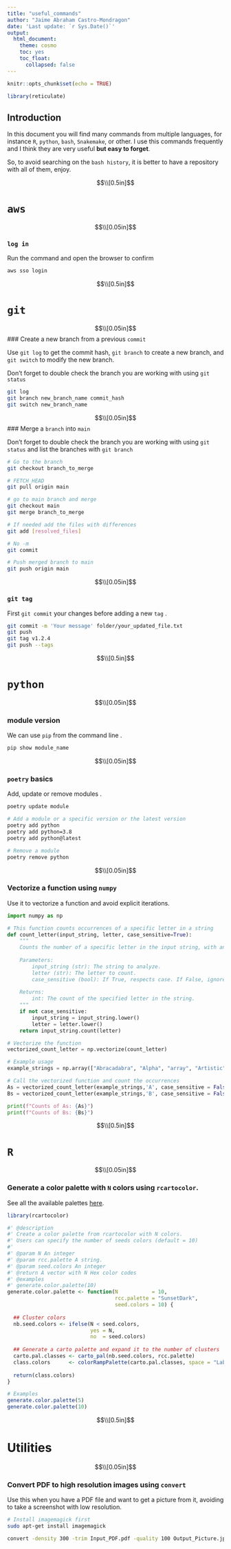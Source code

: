 ```yaml
---
title: "useful_commands"
author: "Jaime Abraham Castro-Mondragon"
date: 'Last update: `r Sys.Date()`'
output: 
  html_document:
    theme: cosmo
    toc: yes
    toc_float:
      collapsed: false
---
```


```r
knitr::opts_chunk$set(echo = TRUE)

library(reticulate)
```

## Introduction

In this document you will find many commands from multiple languages, for instance `R`, `python`, `bash`, `Snakemake`, or other. I use this commands frequently and I think they are very useful **but easy to forget**.

So, to avoid searching on the `bash history`, it is better to have a repository with all of them, enjoy.


$$\\[0.5in]$$


# `aws`

$$\\[0.05in]$$

### `log in`

Run the command and open the browser to confirm

```bash
aws sso login
```


$$\\[0.5in]$$


# `git`

$$\\[0.05in]$$
### Create a new branch from a previous `commit`

Use `git log` to get the commit hash, `git branch` to create a new branch, and `git switch` to modify the new branch.

Don't forget to double check the branch you are working with using `git status` 

```bash
git log
git branch new_branch_name commit_hash
git switch new_branch_name
```

$$\\[0.05in]$$
### Merge a `branch` into `main`

Don't forget to double check the branch you are working with using `git status`  and list the branches with `git branch`

```bash

# Go to the branch
git checkout branch_to_merge

# FETCH_HEAD
git pull origin main

# go to main branch and merge
git checkout main
git merge branch_to_merge

# If needed add the files with differences
git add [resolved_files]

# No -m 
git commit

# Push merged branch to main
git push origin main
```


$$\\[0.05in]$$

### `git tag`

First `git commit` your changes before adding a new `tag` .

```bash
git commit -m 'Your message' folder/your_updated_file.txt
git push
git tag v1.2.4
git push --tags
```


$$\\[0.5in]$$


# `python`

$$\\[0.05in]$$

### module version

We can use `pip` from the command line .

```bash
pip show module_name
```


$$\\[0.05in]$$

### `poetry` basics

Add, update or remove modules .

```bash

poetry update module

# Add a module or a specific version or the latest version
poetry add python
poetry add python=3.8
poetry add python@latest

# Remove a module
poetry remove python
```


$$\\[0.05in]$$

### Vectorize a function using `numpy`

Use it to vectorize a function and avoid explicit iterations.

```python
import numpy as np

# This function counts occurrences of a specific letter in a string
def count_letter(input_string, letter, case_sensitive=True):
    """
    Counts the number of a specific letter in the input string, with an option for case sensitivity.
    
    Parameters:
        input_string (str): The string to analyze.
        letter (str): The letter to count.
        case_sensitive (bool): If True, respects case. If False, ignores case.
        
    Returns:
        int: The count of the specified letter in the string.
    """
    if not case_sensitive:
        input_string = input_string.lower()
        letter = letter.lower()
    return input_string.count(letter)

# Vectorize the function
vectorized_count_letter = np.vectorize(count_letter)

# Example usage
example_strings = np.array(["Abracadabra", "Alpha", "array", "Artistic", "awesome"])

# Call the vectorized function and count the occurrences
As = vectorized_count_letter(example_strings,'A', case_sensitive = False)
Bs = vectorized_count_letter(example_strings,'B', case_sensitive = False)

print(f"Counts of As: {As}")
print(f"Counts of Bs: {Bs}")
```



$$\\[0.5in]$$


# `R`

$$\\[0.05in]$$

### Generate a color palette with `N` colors using `rcartocolor`.

See all the available palettes [here](https://carto.com/carto-colors/).


```r

library(rcartocolor)

#' @description 
#' Create a color palette from rcartocolor with N colors.
#' Users can specify the number of seeds colors (default = 10)
#'
#' @param N An integer
#' @param rcc.palette A string.
#' @param seed.colors An integer
#' @return A vector with N Hex color codes
#' @examples
#' generate.color.palette(10)
generate.color.palette <- function(N           = 10,
                                   rcc.palette = "SunsetDark",
                                   seed.colors = 10) {
  
  ## Cluster colors
  nb.seed.colors <- ifelse(N < seed.colors,
                           yes = N,
                           no  = seed.colors)
  
  ## Generate a carto palette and expand it to the number of clusters
  carto.pal.classes <- carto_pal(nb.seed.colors, rcc.palette)
  class.colors      <- colorRampPalette(carto.pal.classes, space = "Lab")(N)
  
  return(class.colors)
}

# Examples
generate.color.palette(5)
generate.color.palette(10)
```


$$\\[0.5in]$$


# Utilities

$$\\[0.05in]$$

### Convert PDF to high resolution images using `convert`

Use this when you have a PDF file and want to get a picture from it, avoiding to take a screenshot with low resolution.

```bash

# Install imagemagick first
sudo apt-get install imagemagick

convert -density 300 -trim Input_PDF.pdf -quality 100 Output_Picture.jpg
```
